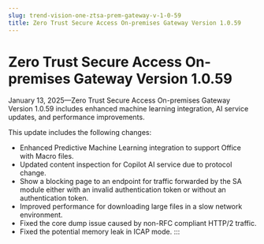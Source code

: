 ```yaml
---
slug: trend-vision-one-ztsa-prem-gateway-v-1-0-59
title: Zero Trust Secure Access On-premises Gateway Version 1.0.59
---
```

# Zero Trust Secure Access On-premises Gateway Version 1.0.59

January 13, 2025—Zero Trust Secure Access On-premises Gateway Version 1.0.59 includes enhanced machine learning integration, AI service updates, and performance improvements.

This update includes the following changes:

- Enhanced Predictive Machine Learning integration to support Office with Macro files.
- Updated content inspection for Copilot AI service due to protocol change.
- Show a blocking page to an endpoint for traffic forwarded by the SA module either with an invalid authentication token or without an authentication token.
- Improved performance for downloading large files in a slow network environment.
- Fixed the core dump issue caused by non-RFC compliant HTTP/2 traffic.
- Fixed the potential memory leak in ICAP mode.
:::
